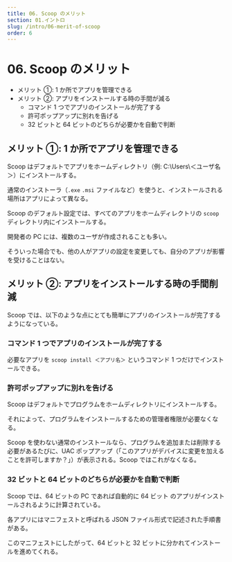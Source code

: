 ```yaml
---
title: 06. Scoop のメリット
section: 01.イントロ
slug: /intro/06-merit-of-scoop
order: 6
---
```


# 06. Scoop のメリット

- メリット ①: 1 か所でアプリを管理できる
- メリット ②: アプリをインストールする時の手間が減る
  - コマンド 1 つでアプリのインストールが完了する
  - 許可ポップアップに別れを告げる
  - 32 ビットと 64 ビットのどちらが必要かを自動で判断

## メリット ①: 1 か所でアプリを管理できる

Scoop はデフォルトでアプリをホームディレクトリ（例: C:\Users\＜ユーザ名＞）にインストールする。

通常のインストーラ（`.exe` `.msi` ファイルなど）を使うと、インストールされる場所はアプリによって異なる。

Scoop のデフォルト設定では、すべてのアプリをホームディレクトリの `scoop` ディレクトリ内にインストールする。

開発者の PC には、複数のユーザが作成されることも多い。

そういった場合でも、他の人がアプリの設定を変更しても、自分のアプリが影響を受けることはない。

## メリット ②: アプリをインストールする時の手間削減

Scoop では、以下のような点にとても簡単にアプリのインストールが完了するようになっている。

### コマンド 1 つでアプリのインストールが完了する

必要なアプリを `scoop install ＜アプリ名＞` というコマンド 1 つだけでインストールできる。

### 許可ポップアップに別れを告げる

Scoop はデフォルトでプログラムをホームディレクトリにインストールする。

それによって、プログラムをインストールするための管理者権限が必要なくなる。

Scoop を使わない通常のインストールなら、プログラムを追加または削除する必要があるたびに、UAC ポップアップ（「このアプリがデバイスに変更を加えることを許可しますか？」）が表示される。Scoop ではこれがなくなる。

### 32 ビットと 64 ビットのどちらが必要かを自動で判断

Scoop では、64 ビットの PC であれば自動的に 64 ビット のアプリがインストールされるように計算されている。

各アプリにはマニフェストと呼ばれる JSON ファイル形式で記述された手順書がある。

このマニフェストにしたがって、64 ビットと 32 ビットに分かれてインストールを進めてくれる。
